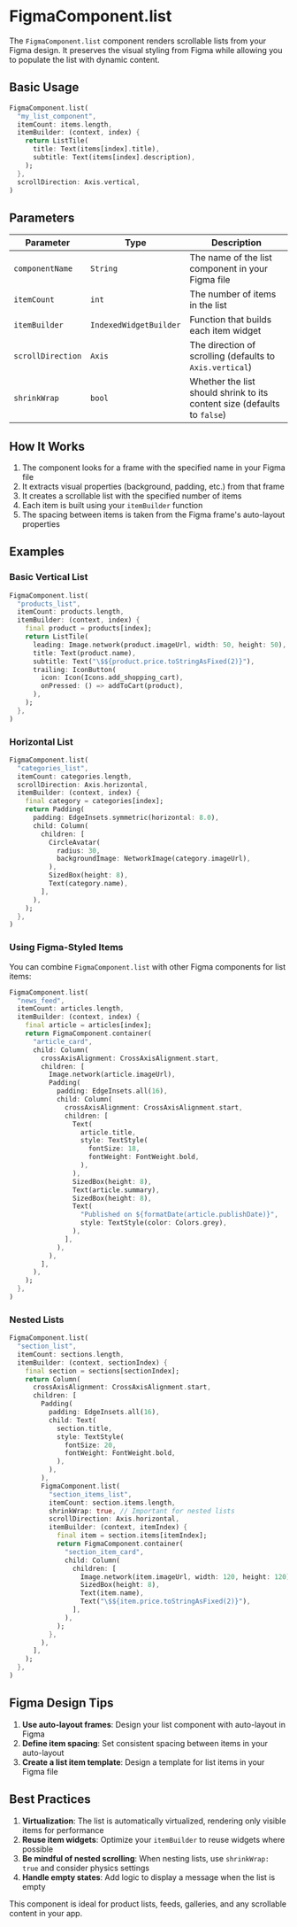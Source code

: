# FigmaComponent.list

The `FigmaComponent.list` component renders scrollable lists from your Figma design. It preserves the visual styling from Figma while allowing you to populate the list with dynamic content.

## Basic Usage

```dart
FigmaComponent.list(
  "my_list_component",
  itemCount: items.length,
  itemBuilder: (context, index) {
    return ListTile(
      title: Text(items[index].title),
      subtitle: Text(items[index].description),
    );
  },
  scrollDirection: Axis.vertical,
)
```

## Parameters

| Parameter | Type | Description |
|-----------|------|-------------|
| `componentName` | `String` | The name of the list component in your Figma file |
| `itemCount` | `int` | The number of items in the list |
| `itemBuilder` | `IndexedWidgetBuilder` | Function that builds each item widget |
| `scrollDirection` | `Axis` | The direction of scrolling (defaults to `Axis.vertical`) |
| `shrinkWrap` | `bool` | Whether the list should shrink to its content size (defaults to `false`) |

## How It Works

1. The component looks for a frame with the specified name in your Figma file
2. It extracts visual properties (background, padding, etc.) from that frame
3. It creates a scrollable list with the specified number of items
4. Each item is built using your `itemBuilder` function
5. The spacing between items is taken from the Figma frame's auto-layout properties

## Examples

### Basic Vertical List

```dart
FigmaComponent.list(
  "products_list",
  itemCount: products.length,
  itemBuilder: (context, index) {
    final product = products[index];
    return ListTile(
      leading: Image.network(product.imageUrl, width: 50, height: 50),
      title: Text(product.name),
      subtitle: Text("\$${product.price.toStringAsFixed(2)}"),
      trailing: IconButton(
        icon: Icon(Icons.add_shopping_cart),
        onPressed: () => addToCart(product),
      ),
    );
  },
)
```

### Horizontal List

```dart
FigmaComponent.list(
  "categories_list",
  itemCount: categories.length,
  scrollDirection: Axis.horizontal,
  itemBuilder: (context, index) {
    final category = categories[index];
    return Padding(
      padding: EdgeInsets.symmetric(horizontal: 8.0),
      child: Column(
        children: [
          CircleAvatar(
            radius: 30,
            backgroundImage: NetworkImage(category.imageUrl),
          ),
          SizedBox(height: 8),
          Text(category.name),
        ],
      ),
    );
  },
)
```

### Using Figma-Styled Items

You can combine `FigmaComponent.list` with other Figma components for list items:

```dart
FigmaComponent.list(
  "news_feed",
  itemCount: articles.length,
  itemBuilder: (context, index) {
    final article = articles[index];
    return FigmaComponent.container(
      "article_card",
      child: Column(
        crossAxisAlignment: CrossAxisAlignment.start,
        children: [
          Image.network(article.imageUrl),
          Padding(
            padding: EdgeInsets.all(16),
            child: Column(
              crossAxisAlignment: CrossAxisAlignment.start,
              children: [
                Text(
                  article.title,
                  style: TextStyle(
                    fontSize: 18,
                    fontWeight: FontWeight.bold,
                  ),
                ),
                SizedBox(height: 8),
                Text(article.summary),
                SizedBox(height: 8),
                Text(
                  "Published on ${formatDate(article.publishDate)}",
                  style: TextStyle(color: Colors.grey),
                ),
              ],
            ),
          ),
        ],
      ),
    );
  },
)
```

### Nested Lists

```dart
FigmaComponent.list(
  "section_list",
  itemCount: sections.length,
  itemBuilder: (context, sectionIndex) {
    final section = sections[sectionIndex];
    return Column(
      crossAxisAlignment: CrossAxisAlignment.start,
      children: [
        Padding(
          padding: EdgeInsets.all(16),
          child: Text(
            section.title,
            style: TextStyle(
              fontSize: 20,
              fontWeight: FontWeight.bold,
            ),
          ),
        ),
        FigmaComponent.list(
          "section_items_list",
          itemCount: section.items.length,
          shrinkWrap: true, // Important for nested lists
          scrollDirection: Axis.horizontal,
          itemBuilder: (context, itemIndex) {
            final item = section.items[itemIndex];
            return FigmaComponent.container(
              "section_item_card",
              child: Column(
                children: [
                  Image.network(item.imageUrl, width: 120, height: 120),
                  SizedBox(height: 8),
                  Text(item.name),
                  Text("\$${item.price.toStringAsFixed(2)}"),
                ],
              ),
            );
          },
        ),
      ],
    );
  },
)
```

## Figma Design Tips

1. **Use auto-layout frames**: Design your list component with auto-layout in Figma
2. **Define item spacing**: Set consistent spacing between items in your auto-layout
3. **Create a list item template**: Design a template for list items in your Figma file

## Best Practices

1. **Virtualization**: The list is automatically virtualized, rendering only visible items for performance
2. **Reuse item widgets**: Optimize your `itemBuilder` to reuse widgets where possible
3. **Be mindful of nested scrolling**: When nesting lists, use `shrinkWrap: true` and consider physics settings
4. **Handle empty states**: Add logic to display a message when the list is empty

This component is ideal for product lists, feeds, galleries, and any scrollable content in your app.
